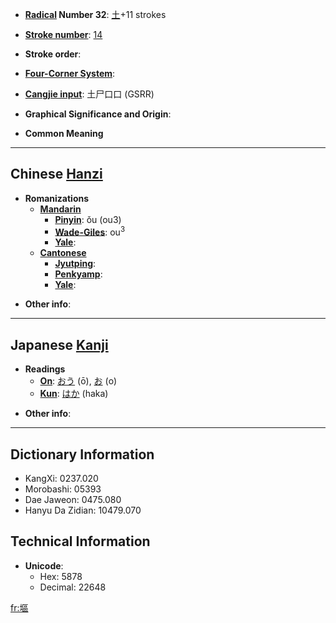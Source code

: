 * '''[[Wiktionary:Chinese radical index| Radical]] Number 32''': [[Wiktionary:Chinese radical index 土|土]]+11 strokes

* '''[[Wiktionary:Chinese total strokes index|Stroke number]]''': [[Wiktionary:Chinese total strokes index 14|14]]

* '''Stroke order''': 

* '''[[Wiktionary:Chinese four corner index|Four-Corner System]]''': 

* '''[[Wiktionary:Chinese Cangjie index|Cangjie input]]''': 土尸口口 (GSRR)

* '''Graphical Significance and Origin''': 

* '''Common Meaning'''

----

== Chinese [[Hanzi]] ==

* '''Romanizations'''
** '''[[Mandarin]]'''
*** '''[[Pinyin]]''': ǒu (ou3)
*** '''[[Wade-Giles]]''': ou<sup>3</sup>
*** '''[[Yale]]''': 
** '''[[Cantonese]]'''
*** '''[[Jyutping]]''':
*** '''[[Penkyamp]]''': 
*** '''[[Yale]]''': 

* '''Other info''': 

----

== Japanese [[Kanji]] ==

* '''Readings'''
** '''[[On]]''': [[おう]] (ō), [[お]] (o)
** '''[[Kun]]''': [[はか]] (haka)

* '''Other info''':  

----

== Dictionary Information ==

* KangXi: 0237.020
* Morobashi: 05393
* Dae Jaweon: 0475.080
* Hanyu Da Zidian: 10479.070

== Technical Information ==

* '''Unicode''':
** Hex: 5878
** Decimal: 22648

[[fr:塸]]
